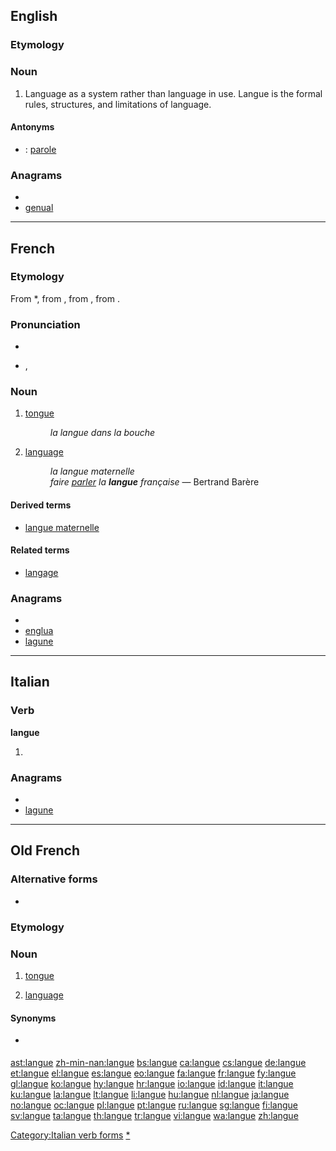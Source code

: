==English==

===Etymology===
{{etyl|fr|en}}

===Noun===
{{wikipedia|Langue and parole}}
{{en-noun|-}}

# {{linguistics}} Language as a system rather than language in use. Langue is the formal rules, structures, and limitations of language.

====Antonyms====
* {{italbrac|language in use}}: [[parole]]

===Anagrams===
* {{alphagram|aeglnu}}
* [[genual#English|genual]]

----

==French==

===Etymology===
From {{etyl|VL.|fr}} *{{term||linguaticum}}, from {{etyl|la|fr}} {{term|lingua||tongue, speech, language|lang=la}}, from {{etyl|OL.|fr}} {{term|dingua|lang=la}}, from {{proto|Indo-European|dnghwa-|tongue, speech, language|lang=fr}}.

===Pronunciation===
* {{audio|Fr-langue.ogg|audio}}
* {{IPA|/lɑ̃ɡ/|lang=fr}}, {{SAMPA|/lA~g/}}

===Noun===
{{fr-noun|f}}

# {{anatomy|lang=fr}} [[tongue]]
#: ''la langue dans la bouche''
# {{linguistics|lang=fr}} [[language]] {{italbrac|system of communication using written or spoken words}}
#: ''la langue maternelle''
#: ''faire [[parler]] la '''langue''' française'' — Bertrand Barère

====Derived terms====
* [[langue maternelle]]

====Related terms====
* [[langage]]

===Anagrams===
* {{alphagram|aeglnu}}
* [[englua#French|englua]]
* [[lagune#French|lagune]]

----

==Italian==

===Verb===
'''langue'''

# {{form of|[[third-person|Third-person]] [[singular]] [[present tense]]|languire|lang=Italian}}

===Anagrams===
* {{alphagram|aeglnu}}
* [[lagune#Italian|lagune]]

[[Category:Italian verb forms]]

----

==Old French==

===Alternative forms===
* {{l|fro|lingue}}

===Etymology===
{{etyl|la|fro}} {{term|lingua|lang=la}}

===Noun===
{{fro-noun-f}}

# {{anatomy|lang=fro}} [[tongue]]
# [[language]]

====Synonyms====
* {{sense|language}} {{l|fro|language}}

[[Category:fro:Languages|*]]

[[ast:langue]]
[[zh-min-nan:langue]]
[[bs:langue]]
[[ca:langue]]
[[cs:langue]]
[[de:langue]]
[[et:langue]]
[[el:langue]]
[[es:langue]]
[[eo:langue]]
[[fa:langue]]
[[fr:langue]]
[[fy:langue]]
[[gl:langue]]
[[ko:langue]]
[[hy:langue]]
[[hr:langue]]
[[io:langue]]
[[id:langue]]
[[it:langue]]
[[ku:langue]]
[[la:langue]]
[[lt:langue]]
[[li:langue]]
[[hu:langue]]
[[nl:langue]]
[[ja:langue]]
[[no:langue]]
[[oc:langue]]
[[pl:langue]]
[[pt:langue]]
[[ru:langue]]
[[sg:langue]]
[[fi:langue]]
[[sv:langue]]
[[ta:langue]]
[[th:langue]]
[[tr:langue]]
[[vi:langue]]
[[wa:langue]]
[[zh:langue]]